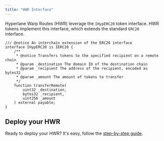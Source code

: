 ```yaml
---
title: "HWR Interface"
---
```


Hyperlane Warp Routes (HWR) leverage the `IHypERC20` token interface. HWR tokens implement this interface, which extends the standard `ERC20` interface.

```solidity
/// @notice An interchain extension of the ERC20 interface
interface IHypERC20 is IERC20 {
    /**
     * @notice Transfers tokens to the specified recipient on a remote chain
     * @param _destination The domain ID of the destination chain
     * @param _recipient The address of the recipient, encoded as bytes32
     * @param _amount The amount of tokens to transfer
     */
    function transferRemote(
        uint32 _destination,
        bytes32 _recipient,
        uint256 _amount
    ) external payable;
}
```

## Deploy your HWR

Ready to deploy your HWR? It's easy, follow the [step-by-step guide](/docs/guides/quickstart/deploy-warp-route).
